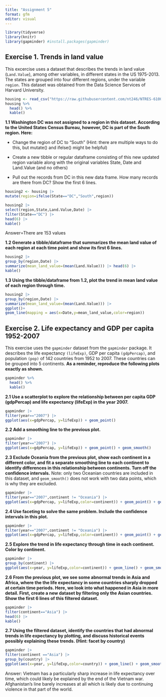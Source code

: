 ```yaml
---
title: "Assignment 5"
format: gfm
editor: visual
---
```


```r
library(tidyverse)
library(knitr)
library(gapminder) #install.packages(gapminder)
```

## **Exercise 1. Trends in land value**

This excercise uses a dataset that describes the trends in land value (`Land.Value`), among other variables, in different states in the US 1975-2013. The states are grouped into four different regions, under the variable `region`. This dataset was obtained from the Data Science Services of Harvard University.

```r
housing <- read_csv("https://raw.githubusercontent.com/nt246/NTRES-6100-data-science/master/datasets/landdata_states.csv")
housing %>%
  head() %>% 
  kable() 
```

**1.1 Washington DC was not assigned to a region in this dataset. According to the United States Census Bureau, however, DC is part of the South region. Here:**

-   Change the region of DC to "South" (Hint: there are multiple ways to do this, but mutate() and ifelse() might be helpful)

-   Create a new tibble or regular dataframe consisting of this new updated region variable along with the original variables State, Date and Land.Value (and no others)

-   Pull out the records from DC in this new data frame. How many records are there from DC? Show the first 6 lines.

```r
housing2 <- housing |> 
mutate(region=ifelse(State=="DC","South",region)) 

housing2 |> 
select(region,State,Land.Value,Date) |>
filter(State=="DC") |> 
head(6) |> 
kable()
```

Answer=There are 153 values

**1.2 Generate a tibble/dataframe that summarizes the mean land value of each region at each time point and show its first 6 lines.**

```r
housing2 |> 
group_by(region,Date) |> 
summarize(mean_land_value=(mean(Land.Value))) |> head(6) |> 
kable()
```

**1.3 Using the tibble/dataframe from 1.2, plot the trend in mean land value of each region through time.**

```r
housing2 |> 
group_by(region,Date) |> 
summarize(mean_land_value=(mean(Land.Value))) |>
ggplot()+
geom_line(mapping = aes(x=Date,y=mean_land_value,color=region)) 
```

## **Exercise 2. Life expectancy and GDP per capita 1952-2007**

This exercise uses the `gapminder` dataset from the `gapminder` package. It describes the life expectancy `(lifeExp)`, GDP per capita `(gdpPercap)`, and population `(pop)` of 142 countries from 1952 to 2007. These countries can be grouped into 5 continents. **As a reminder, reproduce the following plots exactly as shown.**

```r
gapminder %>% 
  head() %>% 
  kable()
```

**2.1 Use a scatterplot to explore the relationship between per capita GDP (gdpPercap) and life expectancy (lifeExp) in the year 2007.**

```r
gapminder |> 
filter(year=="2007") |> 
ggplot(aes(x=gdpPercap, y=lifeExp)) + geom_point()
```

**2.2 Add a smoothing line to the previous plot.**

```r
gapminder |> 
filter(year=="2007") |> 
ggplot(aes(x=gdpPercap, y=lifeExp)) + geom_point() + geom_smooth()
```

**2.3 Exclude Oceania from the previous plot, show each continent in a different color, and fit a separate smoothing line to each continent to identify differences in this relationship between continents. Turn off the confidence intervals.** Note: only two Oceanian countries are included in this dataset, and `geom_smooth()` does not work with two data points, which is why they are excluded.

```r
gapminder |> 
filter(year=="2007",continent != "Oceania") |> 
ggplot(aes(x=gdpPercap, y=lifeExp,color=continent)) + geom_point() + geom_smooth(se=FALSE)
```

**2.4 Use faceting to solve the same problem. Include the confidence intervals in this plot.**

```r
gapminder |> 
filter(year=="2007",continent != "Oceania") |> 
ggplot(aes(x=gdpPercap, y=lifeExp,color=continent)) + geom_point() + geom_smooth()+facet_wrap(~continent,nrow = 2)
```

**2.5 Explore the trend in life expectancy through time in each continent. Color by continent.**

```r
gapminder |> 
group_by(continent) |> 
ggplot(aes(x=year, y=lifeExp,color=continent)) + geom_line() + geom_smooth(method = "lm", se = FALSE) + facet_wrap(~continent,nrow = 2)
```

**2.6 From the previous plot, we see some abnormal trends in Asia and Africa, where the the life expectancy in some countries sharply dropped at certain time periods. Here, we look into what happened in Asia in more detail. First, create a new dataset by filtering only the Asian countries. Show the first 6 lines of this filtered dataset.**

```r
gapminder |> 
filter(continent=="Asia") |> 
head(6) |> 
kable()
```

**2.7 Using the filtered dataset, identify the countries that had abnormal trends in life expectancy by plotting, and discuss historical events possibly explaining these trends. (Hint: facet by country)**

```r
gapminder |> 
filter(continent =="Asia") |>
group_by(country) |> 
ggplot(aes(x=year, y=lifeExp,color=country)) + geom_line() + geom_smooth(method = "lm", se = FALSE) + facet_wrap(~country,nrow = 10)
```

Answer: Vietnam has a particularly sharp increase in life expectancy over time, which could likely be explained by the end of the Vietnam war. Afghanistan's line barely increases at all which is likely due to continuing violence in that part of the world.
